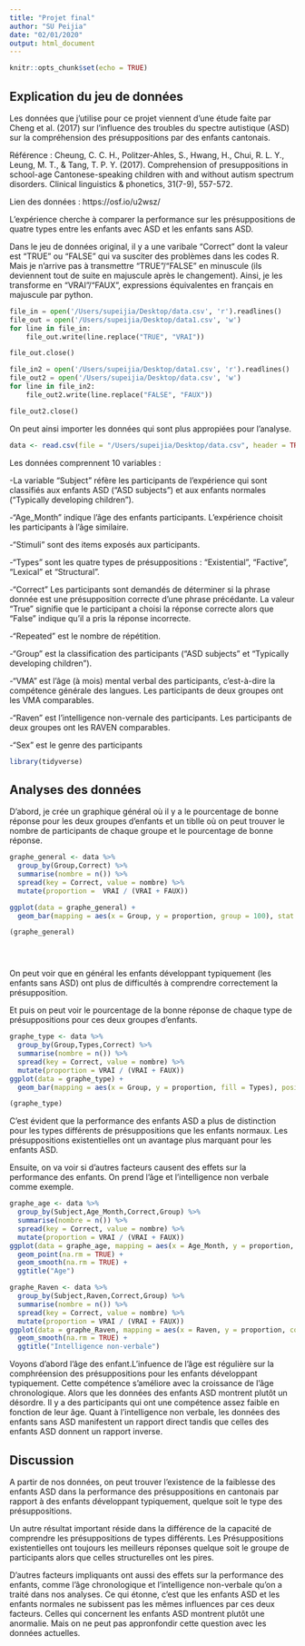 ```yaml
---
title: "Projet final"
author: "SU Peijia"
date: "02/01/2020"
output: html_document
---
```


```r
knitr::opts_chunk$set(echo = TRUE)
```

## Explication du jeu de données

Les données que j’utilise pour ce projet viennent d’une étude faite par Cheng et al. (2017) sur l'influence des troubles du spectre autistique (ASD) sur la compréhension des présuppositions par des enfants cantonais.

Référence : Cheung, C. C. H., Politzer-Ahles, S., Hwang, H., Chui, R. L. Y., Leung, M. T., & Tang, T. P. Y. (2017). Comprehension of presuppositions in school-age Cantonese-speaking children with and without autism spectrum disorders. Clinical linguistics & phonetics, 31(7-9), 557-572.

Lien des données : https://osf.io/u2wsz/

L'expérience cherche à comparer la performance sur les présuppositions de quatre types entre les enfants avec ASD et les enfants sans ASD.

Dans le jeu de données original, il y a une varibale "Correct" dont la valeur est "TRUE" ou "FALSE" qui va susciter des problèmes dans les codes R. Mais je n'arrive pas à transmettre "TRUE"/"FALSE" en minuscule (ils deviennent tout de suite en majuscule après le changement). Ainsi, je les transforme en "VRAI"/"FAUX", expressions équivalentes en français en majuscule par python.

```python
file_in = open('/Users/supeijia/Desktop/data.csv', 'r').readlines()
file_out = open('/Users/supeijia/Desktop/data1.csv', 'w')
for line in file_in:
    file_out.write(line.replace("TRUE", "VRAI"))

file_out.close()

file_in2 = open('/Users/supeijia/Desktop/data1.csv', 'r').readlines()
file_out2 = open('/Users/supeijia/Desktop/data.csv', 'w')
for line in file_in2:
    file_out2.write(line.replace("FALSE", "FAUX"))

file_out2.close()
```

On peut ainsi importer les données qui sont plus appropiées pour l'analyse.

```r
data <- read.csv(file = "/Users/supeijia/Desktop/data.csv", header = TRUE, sep=",")
```

Les données comprennent 10 variables :

-La variable "Subject" réfère les participants de l'expérience qui sont classifiés aux enfants ASD ("ASD subjects") et aux enfants normales ("Typically developing children").

-"Age_Month" indique l'âge des enfants participants. L'expérience choisit les participants à l'âge similaire.

-"Stimuli" sont des items exposés aux participants.

-"Types" sont les quatre types de présuppositions : "Existential", "Factive", "Lexical" et "Structural".

-"Correct" Les participants sont demandés de déterminer si la phrase donnée est une présupposition correcte d'une phrase précédante. La valeur "True" signifie que le participant a choisi la réponse correcte alors que "False" indique qu'il a pris la réponse incorrecte.

-"Repeated" est le nombre de répétition.

-"Group" est la classification des participants ("ASD subjects" et "Typically developing children").

-"VMA" est l'âge (à mois) mental verbal des participants, c'est-à-dire la compétence générale des langues. Les participants de deux groupes ont les VMA comparables.

-"Raven" est l'intelligence non-vernale des participants. Les participants de deux groupes ont les RAVEN comparables.

-"Sex" est le genre des participants


```r
library(tidyverse)
```


## Analyses des données

D'abord, je crée un graphique général où il y a le pourcentage de bonne réponse pour les deux groupes d'enfants et un tiblle où on peut trouver le nombre de participants de chaque groupe et le pourcentage de bonne réponse.

```r

graphe_general <- data %>%
  group_by(Group,Correct) %>%
  summarise(nombre = n()) %>%
  spread(key = Correct, value = nombre) %>%
  mutate(proportion =  VRAI / (VRAI + FAUX))

ggplot(data = graphe_general) +
  geom_bar(mapping = aes(x = Group, y = proportion, group = 100), stat = "identity", width = 0.4)

(graphe_general)





```


On peut voir que en général les enfants développant typiquement (les enfants sans ASD) ont plus de difficultés à comprendre correctement la présupposition.


Et puis on peut voir le pourcentage de la bonne réponse de chaque type de présuppositions pour ces deux groupes d'enfants.

```r
graphe_type <- data %>%
  group_by(Group,Types,Correct) %>%
  summarise(nombre = n()) %>%
  spread(key = Correct, value = nombre) %>%
  mutate(proportion = VRAI / (VRAI + FAUX))
ggplot(data = graphe_type) +
  geom_bar(mapping = aes(x = Group, y = proportion, fill = Types), position = "dodge", stat = "identity")

(graphe_type)
```

C'est évident que la performance des enfants ASD a plus de distinction pour les types différents de présuppositions que les enfants normaux. Les présuppositions existentielles ont un avantage plus marquant pour les enfants ASD.


Ensuite, on va voir si d'autres facteurs causent des effets sur la performance des enfants. On prend l'âge et l'intelligence non verbale comme exemple.

```r

graphe_age <- data %>%
  group_by(Subject,Age_Month,Correct,Group) %>%
  summarise(nombre = n()) %>%
  spread(key = Correct, value = nombre) %>%
  mutate(proportion = VRAI / (VRAI + FAUX))
ggplot(data = graphe_age, mapping = aes(x = Age_Month, y = proportion, color = Group)) +
  geom_point(na.rm = TRUE) +
  geom_smooth(na.rm = TRUE) +
  ggtitle("Age")

graphe_Raven <- data %>%
  group_by(Subject,Raven,Correct,Group) %>%
  summarise(nombre = n()) %>%
  spread(key = Correct, value = nombre) %>%
  mutate(proportion = VRAI / (VRAI + FAUX))
ggplot(data = graphe_Raven, mapping = aes(x = Raven, y = proportion, color = Group)) +
  geom_smooth(na.rm = TRUE) +
  ggtitle("Intelligence non-verbale")

```

Voyons d'abord l'âge des enfant.L'infuence de l'âge est régulière sur la comphréension des présuppositions pour les enfants développant typiquement. Cette compétence s'améliore avec la croissance de l'âge chronologique. Alors que les données des enfants ASD montrent plutôt un désordre. Il y a des participants qui ont une compétence assez faible en fonction de leur âge.
Quant à l'intelligence non verbale, les données des enfants sans ASD manifestent un rapport direct tandis que celles des enfants ASD donnent un rapport inverse.


## Discussion

A partir de nos données, on peut trouver l'existence de la faiblesse des enfants ASD dans la performance des présuppositions en cantonais par rapport à des enfants développant typiquement, quelque soit le type des présuppositions.

Un autre résultat important réside dans la différence de la capacité de comprendre les présuppositions de types différents. Les Présuppositions existentielles ont toujours les meilleurs réponses quelque soit le groupe de participants alors que celles structurelles ont les pires.

D'autres facteurs impliquants ont aussi des effets sur la performance des enfants, comme l'âge chronologique et l'intelligence non-verbale qu'on a traité dans nos analyses. Ce qui étonne, c'est que les enfants ASD et les enfants normales ne subissent pas les mêmes influences par ces deux facteurs. Celles qui concernent les enfants ASD montrent plutôt une anormalie. Mais on ne peut pas appronfondir cette question avec les données actuelles.












